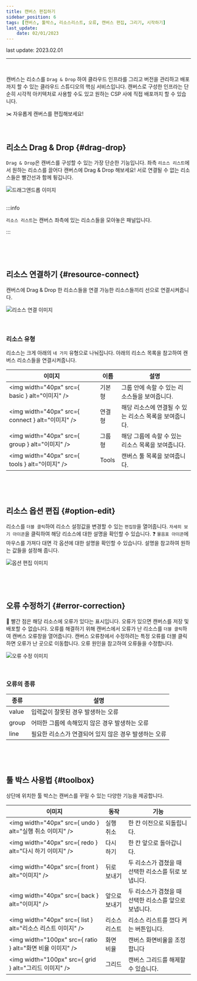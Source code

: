 ```yaml
---
title: 캔버스 편집하기
sidebar_position: 6
tags: [캔버스, 툴박스, 리소스리스트, 오류, 캔버스 편집, 그리기, 시작하기]
last_update:
    date: 02/01/2023
---
```



<span className="theme-doc-version-badge badge badge--secondary">
    last update: 2023.02.01
</span>

<hr />
<br />

캔버스는 리소스를 `Drag & Drop` 하여 클라우드 인프라를 그리고 버전을 관리하고 배포까지 할 수 있는 <highlight color="#206FD6">클라우드 스튜디오의 핵심 서비스</highlight>입니다.
캔버스로 구성한 인프라는 단순히 시각적 아키텍처로 사용할 수도 있고 원하는 CSP 사에 직접 배포까지 할 수 있습니다.

✂️ 자유롭게 캔버스를 편집해보세요!

<p>&nbsp;</p>

## 리소스 Drag & Drop {#drag-drop}

`Drag & Drop`은 캔버스를 구성할 수 있는 가장 단순한 기능입니다.
좌측 `리소스 리스트`에서 원하는 리소스를 끌어다 캔버스에 Drag & Drop 해보세요!
서로 연결될 수 없는 리소스들은 빨간선과 함께 튕깁니다.

<div className={styles.imgWrap}>
    <img src={dragDrop} alt="드래그앤드롭 이미지" width={800} />
</div>

<br />

:::info

`리소스 리스트`는 캔버스 좌측에 있는 리소스들을 모아놓은 패널입니다.

:::

<p>&nbsp;</p>
<p>&nbsp;</p>

## 리소스 연결하기 {#resource-connect}

캔버스에 Drag & Drop 한 리소스들을 연결 가능한 리소스들끼리 선으로 연결시켜줍니다.

<div className={styles.imgWrap}>
    <img src={lineConnection} alt="리소스 연결 이미지" width={800} />
</div>

<br />
<br />

### 리소스 유형

리소스는 크게 아래의 `네 가지` 유형으로 나눠집니다. 아래의 리소스 목록을 참고하여 캔버스 리소스들을 연결시켜줍니다.

| 이미지                                            | 이름   | 설명                                                   |
| ------------------------------------------------- | ------ | ------------------------------------------------------ |
| <img width="40px" src={ basic } alt="이미지" />   | 기본형 | 그룹 안에 속할 수 있는 리소스들을 보여줍니다.          |
| <img width="40px" src={ connect } alt="이미지" /> | 연결형 | 해당 리소스에 연결될 수 있는 리소스 목록을 보여줍니다. |
| <img width="40px" src={ group } alt="이미지" />   | 그룹형 | 해당 그룹에 속할 수 있는 리소스 목록을 보여줍니다.     |
| <img width="40px" src={ tools } alt="이미지" />   | Tools  | 캔버스 툴 목록을 보여줍니다.                           |

<p>&nbsp;</p>
<p>&nbsp;</p>

## 리소스 옵션 편집 {#option-edit}

리소스를 `더블 클릭`하여 리소스 설정값을 변경할 수 있는 `편집창`을 열어줍니다.
`자세히 보기 아이콘`을 클릭하여 해당 리소스에 대한 설명을 확인할 수 있습니다.
❓ `물음표 아이콘`에 마우스를 가져다 대면 각 옵션에 대한 설명을 확인할 수 있습니다. 설명을 참고하여 원하는 값들을 설정해 줍니다.

<div className={styles.imgWrap}>
    <img src={edit} alt="옵션 편집 이미지" width={800} />
</div>

<p>&nbsp;</p>
<p>&nbsp;</p>

## 오류 수정하기 {#error-correction}

🔴 빨간 점은 해당 리소스에 오류가 있다는 표시입니다. <highlight color="#FF7272">오류가 있으면 캔버스를 저장 및 배포할 수 없습니다.</highlight>
오류를 해결하기 위해 캔버스에서 오류가 난 리소스를 `더블 클릭`하여 캔버스 오류창을 열어줍니다.
캔버스 오류창에서 수정하려는 특정 오류를 더블 클릭하면 오류가 난 곳으로 이동합니다. 오류 원인을 참고하여 오류들을 수정합니다.

<div className={styles.imgWrap}>
    <img src={error} alt="오류 수정 이미지" width={800} />
</div>

<p>&nbsp;</p>

### 오류의 종류

| 종류  | 설명                                                  |
| ----- | ----------------------------------------------------- |
| value | 입력값이 잘못된 경우 발생하는 오류                    |
| group | 어떠한 그룹에 속해있지 않은 경우 발생하는 오류        |
| line  | 필요한 리소스가 연결되어 있지 않은 경우 발생하는 오류 |

<p>&nbsp;</p>
<p>&nbsp;</p>

## 툴 박스 사용법 {#toolbox}

상단에 위치한 툴 박스는 캔버스를 꾸밀 수 있는 다양한 기능을 제공합니다.

| 이미지                                                       | 동작          | 기능                                                   |
| ------------------------------------------------------------ | ------------- | ------------------------------------------------------ |
| <img width="40px" src={ undo } alt="실행 취소 이미지" />     | 실행 취소     | 한 칸 이전으로 되돌립니다.                             |
| <img width="40px" src={ redo } alt="다시 하기 이미지" />     | 다시 하기     | 한 칸 앞으로 돌아갑니다.                               |
| <img width="40px" src={ front } alt="이미지" />              | 뒤로 보내기   | 두 리소스가 겹쳤을 때 선택한 리소스를 뒤로 보냅니다.   |
| <img width="40px" src={ back } alt="이미지" />               | 앞으로 보내기 | 두 리소스가 겹쳤을 때 선택한 리소스를 앞으로 보냅니다. |
| <img width="40px" src={ list } alt="리소스 리스트 이미지" /> | 리소스 리스트 | 리소스 리스트를 껐다 켜는 버튼입니다.                  |
| <img width="100px" src={ ratio } alt="화면 비율 이미지" />   | 화면 비율     | 캔버스 화면비율을 조정합니다                           |
| <img width="100px" src={ grid } alt="그리드 이미지" />       | 그리드        | 캔버스 그리드를 해제할 수 있습니다.                    |
